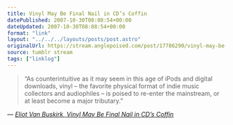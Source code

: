 ```yaml
---
title: Vinyl May Be Final Nail in CD’s Coffin
datePublished: 2007-10-30T08:08:54+00:00
dateUpdated: 2007-10-30T08:08:54+00:00
format: "link"
layout: "../../../layouts/posts/post.astro"
originalUrl: https://stream.anglepoised.com/post/17786290/vinyl-may-be-final-nail-in-cds-coffin
source: tumblr stream
tags: ["linklog"]
---
```


> &ldquo;As counterintuitive as it may seem in this age of iPods and digital downloads, vinyl &ndash; the favorite physical format of indie music collectors and audiophiles &ndash; is poised to re-enter the mainstream, or at least become a major tributary.&rdquo;

— <cite>[Eliot Van Buskirk, _Vinyl May Be Final Nail in CD&#8217;s Coffin_](https://www.wired.com/2007/10/listeningpost-1029/)</cite>
